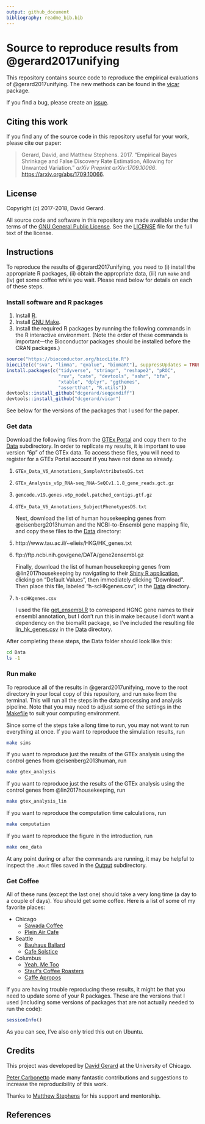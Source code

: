 ```yaml
---
output: github_document
bibliography: readme_bib.bib
---
```


# Source to reproduce results from @gerard2017unifying

This repository contains source code to reproduce the empirical
evaluations of @gerard2017unifying.
The new methods can be found in the
[vicar](https://github.com/dcgerard/vicar) package.

If you find a bug, please create an
[issue](https://github.com/dcgerard/ruvb_sims/issues).

## Citing this work

If you find any of the source code in this repository useful for your
work, please cite our paper:

> Gerard, David, and Matthew Stephens. 2017. "Empirical Bayes Shrinkage  and False Discovery Rate Estimation, Allowing for Unwanted Variation." *arXiv Preprint arXiv:1709.10066*. <https://arxiv.org/abs/1709.10066>.

## License

Copyright (c) 2017-2018, David Gerard.

All source code and software in this repository are made available
under the terms of the [GNU General Public
License](http://www.gnu.org/licenses/gpl.html). See the
[LICENSE](LICENSE) file for the full text of the license.

## Instructions

To reproduce the results of @gerard2017unifying, you need to (i)
install the appropriate R packages, (ii) obtain the appropriate data,
(iii) run `make` and (iv) get some coffee while you wait. Please read
below for details on each of these steps.

### Install software and R packages

1. Install [R](https://cran.r-project.org).
2. Install [GNU Make](https://www.gnu.org/software/make).
3. Install the required R packages by running the following commands
in the R interactive environment. (Note the order of these commands is
important---the Bioconductor packages should be installed before the
CRAN packages.)

```r
source("https://bioconductor.org/biocLite.R")
biocLite(c("sva", "limma", "qvalue", "biomaRt"), suppressUpdates = TRUE)
install.packages(c("tidyverse", "stringr", "reshape2", "pROC",
                   "ruv", "cate", "devtools", "ashr", "bfa",
                   "xtable", "dplyr", "ggthemes",
                   "assertthat", "R.utils"))
devtools::install_github("dcgerard/seqgendiff")
devtools::install_github("dcgerard/vicar")
```

See below for the versions of the packages that I used for the paper.

### Get data

Download the following files from the
[GTEx Portal](https://www.gtexportal.org) and copy them to the
[Data](data) subdirectory. In order to replicate my results, it is
important to use version "6p" of the GTEx data. To access these files,
you will need to register for a GTEx Portal account if you have not
done so already.

1. `GTEx_Data_V6_Annotations_SampleAttributesDS.txt`
2. `GTEx_Analysis_v6p_RNA-seq_RNA-SeQCv1.1.8_gene_reads.gct.gz`
3. `gencode.v19.genes.v6p_model.patched_contigs.gtf.gz`
4. `GTEx_Data_V6_Annotations_SubjectPhenotypesDS.txt`

    Next, download the list of human housekeeping genes from @eisenberg2013human and the
    NCBI-to-Ensembl gene mapping file, and copy these files to the
    [Data](data) directory:

5. http://www.tau.ac.il/~elieis/HKG/HK_genes.txt
6. ftp://ftp.ncbi.nih.gov/gene/DATA/gene2ensembl.gz

    Finally, download the list of human housekeeping genes from @lin2017housekeeping by
    navigating to their [Shiny R application](http://shiny.maths.usyd.edu.au/scHK/), clicking on 
    "Default Values", then immediately clicking "Download". Then place this file, 
    labeled "h-scHKgenes.csv", in the [Data](Data) directory.

7. `h-scHKgenes.csv`

    I used the file [get_ensembl.R](./R/get_ensembl.R) to correspond HGNC gene 
    names to their ensembl annotation, but I don't run this in make because I don't want
    a dependency on the biomaRt package, so I've included the resulting file
    [lin_hk_genes.csv](./Data/lin_hk_genes.csv) in the [Data](Data) directory.

After completing these steps, the Data folder should look like this:

```bash
cd Data
ls -1
```

### Run make

To reproduce all of the results in @gerard2017unifying, move to
the root directory in your local copy of this repository, and run
`make` from the terminal. This will run all the steps in the data
processing and analysis pipeline. Note that you may need to adjust
some of the settings in the [Makefile](Makefile) to suit your
computing environment.

Since some of the steps take a long time to run, you may not want to
run everything at once. If you want to reproduce the simulation results, run

``` bash
make sims
```

If you want to reproduce just the results of the GTEx analysis using the control genes from @eisenberg2013human, run

``` bash
make gtex_analysis
```

If you want to reproduce just the results of the GTEx analysis using the control genes from @lin2017housekeeping, run

``` bash
make gtex_analysis_lin
```

If you want to reproduce the computation time calculations, run

``` bash
make computation
```

If you want to reproduce the figure in the introduction, run

``` bash
make one_data
```

At any point during or after the commands are running, it may be
helpful to inspect the `.Rout` files saved in the [Output](Output)
subdirectory.

### Get Coffee

All of these runs (except the last one) should take a very long time
(a day to a couple of days). You should get some coffee. Here is a
list of some of my favorite places:

-   Chicago
    -   [Sawada Coffee](https://www.yelp.com/biz/sawada-coffee-chicago)
    -   [Plein Air Cafe](https://www.yelp.com/biz/plein-air-cafe-and-eatery-chicago-2)
-   Seattle
    -   [Bauhaus Ballard](https://www.yelp.com/biz/bauhaus-ballard-seattle)
    -   [Cafe Solstice](https://www.yelp.com/biz/cafe-solstice-seattle)
-   Columbus
    -   [Yeah, Me Too](https://www.yelp.com/biz/yeah-me-too-columbus)
    -   [Stauf's Coffee Roasters](https://www.yelp.com/biz/staufs-coffee-roasters-columbus-2)
    -   [Caffe Apropos](https://www.yelp.com/biz/caff%C3%A9-apropos-columbus-2)

If you are having trouble reproducing these results, it might be that
you need to update some of your R packages. These are the versions
that I used (including some versions of packages that are not actually
needed to run the code):

```r
sessionInfo()
```

As you can see, I've also only tried this out on Ubuntu.

## Credits

This project was developed by
[David Gerard](https://dcgerard.github.io) at the University of
Chicago.

[Peter Carbonetto](https://pcarbo.github.io/) made many fantastic
contributions and suggestions to increase the reproducibility of this
work.

Thanks to [Matthew Stephens](http://stephenslab.uchicago.edu) for his
support and mentorship.

## References


